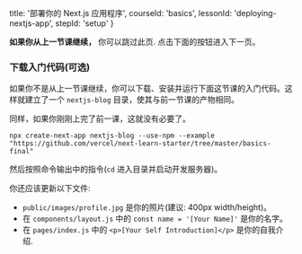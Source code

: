 
  title: '部署你的 Next.js 应用程序',
  courseId: 'basics',
  lessonId: 'deploying-nextjs-app',
  stepId: 'setup'
}

**如果你从上一节课继续，** 你可以跳过此页. 点击下面的按钮进入下一页。

<SkipPageButton meta={meta} />

### 下载入门代码(可选)

如果你不是从上一节课继续，你可以下载、安装并运行下面这节课的入门代码。这样就建立了一个 `nextjs-blog` 目录，使其与前一节课的产物相同。

同样，如果你刚刚上完了前一课，这就没有必要了。

```shell
npx create-next-app nextjs-blog --use-npm --example "https://github.com/vercel/next-learn-starter/tree/master/basics-final"
```

然后按照命令输出中的指令(`cd` 进入目录并启动开发服务器)。

你还应该更新以下文件:

- `public/images/profile.jpg` 是你的照片(建议: 400px width/height)。
- 在 `components/layout.js` 中的 `const name = '[Your Name]'` 是你的名字。
- 在 `pages/index.js` 中的 `<p>[Your Self Introduction]</p>` 是你的自我介绍.

